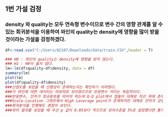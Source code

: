 ## 1번 가설 검정
### density 와 quality는 모두 연속형 변수이므로 변수 간의 영향 관계를 알 수 있는 회귀분석을 이용하여 와인의 quality는 density에 영향을 많이 받을 것이라는 가설을 검정하겠다. 
```{r}
df<-read.csv("C:/Users/82107/Downloads/data/train.CSV",header = T)
```
```{r}
### H0 : 와인의 quality는 density에 영향을 받지 않는다.
### H1 : H0이 옳지 않다.
lm<-lm(df$quality~df$density, data = df)
summary(lm)
plot(lm)
plot(df$quality~df$density)
###산점도를 보았을 때 선형성이 존재하는지는 확인하기 어려웠다.
###각 와인에 대한 데이터는 따로따로 모아졌으므로 반응변수 끼리는 독립적이다.
###반응변수, 잔차가 정규분포를 띠어야 하는데 Q-Q plot에서 점들이 대체로 직선 위에 존재하므로 정규성을 띤다.
###Scale-Location 그래프에서 High Leverage point가 존재하지만 대체로 잔차가 균일하게 분포되어 있는 것을 보아 등분산성을 충족한다.
###회귀분석을 진행해도 괜찮아 보인다.
###위의 결과를 보았을 때 우선 p 값이 0.05보다 작으므로 유의수준을 5%로 설정했다면 통계적으로 유의미한 결과가 나왔다고 볼 수 있다. R 제곱 값이 약 0.08이므로 density가 quality의 8%밖에 설명하지 못한다는 것을 알 수 있다. 만약 density와 quality가 선형관계를 띤다면 음의 상관관계를 가진다. R 제곱 값으로 미루어 보아 density는 quality에 큰 영향을 주지 않는다는 것을 알 수 있다.
```
